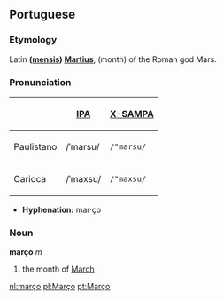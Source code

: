 ==Portuguese==
===Etymology===
Latin '''([[mensis]]) [[Martius]]''', (month) of the Roman god Mars.

===Pronunciation===
{| border=1 cellpadding=5
! !! [[w:IPA|IPA]] !! [[w:X-SAMPA|X-SAMPA]]
|-
! Paulistano
| /ˈmarsu/ || <tt>/"marsu/</tt>
|-
! Carioca
| /ˈmaxsu/ || <tt>/"maxsu/</tt>
|}

*'''Hyphenation:''' mar·ço

===Noun===
'''março''' ''m''

#the month of [[March]]

[[nl:março]]
[[pl:Março]]
[[pt:Março]]